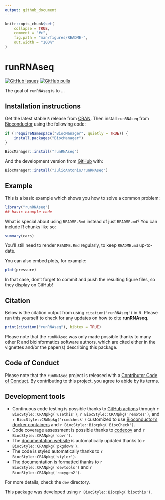 ```yaml
---
output: github_document
---
```


<!-- README.md is generated from README.Rmd. Please edit that file -->

```r
knitr::opts_chunk$set(
    collapse = TRUE,
    comment = "#>",
    fig.path = "man/figures/README-",
    out.width = "100%"
)
```

# runRNAseq

<!-- badges: start -->
[![GitHub issues](https://img.shields.io/github/issues/JulioAntonio/runRNAseq)](https://github.com/JulioAntonio/runRNAseq/issues)
[![GitHub pulls](https://img.shields.io/github/issues-pr/JulioAntonio/runRNAseq)](https://github.com/JulioAntonio/runRNAseq/pulls)
<!-- badges: end -->

The goal of `runRNAseq` is to ...

## Installation instructions

Get the latest stable `R` release from [CRAN](http://cran.r-project.org/). Then install `runRNAseq` from [Bioconductor](http://bioconductor.org/) using the following code:

```r
if (!requireNamespace("BiocManager", quietly = TRUE)) {
    install.packages("BiocManager")
}

BiocManager::install("runRNAseq")
```

And the development version from [GitHub](https://github.com/JulioAntonio/runRNAseq) with:

```r
BiocManager::install("JulioAntonio/runRNAseq")
```
## Example

This is a basic example which shows you how to solve a common problem:

```r
library("runRNAseq")
## basic example code
```

What is special about using `README.Rmd` instead of just `README.md`? You can include R chunks like so:

```r
summary(cars)
```

You'll still need to render `README.Rmd` regularly, to keep `README.md` up-to-date.

You can also embed plots, for example:

```r
plot(pressure)
```

In that case, don't forget to commit and push the resulting figure files, so they display on GitHub!

## Citation

Below is the citation output from using `citation('runRNAseq')` in R. Please
run this yourself to check for any updates on how to cite __runRNAseq__.

```r
print(citation("runRNAseq"), bibtex = TRUE)
```

Please note that the `runRNAseq` was only made possible thanks to many other R and bioinformatics software authors, which are cited either in the vignettes and/or the paper(s) describing this package.

## Code of Conduct

Please note that the `runRNAseq` project is released with a [Contributor Code of Conduct](http://bioconductor.org/about/code-of-conduct/). By contributing to this project, you agree to abide by its terms.

## Development tools

* Continuous code testing is possible thanks to [GitHub actions](https://www.tidyverse.org/blog/2020/04/usethis-1-6-0/)  through `r BiocStyle::CRANpkg('usethis')`, `r BiocStyle::CRANpkg('remotes')`, and `r BiocStyle::CRANpkg('rcmdcheck')` customized to use [Bioconductor's docker containers](https://www.bioconductor.org/help/docker/) and `r BiocStyle::Biocpkg('BiocCheck')`.
* Code coverage assessment is possible thanks to [codecov](https://codecov.io/gh) and `r BiocStyle::CRANpkg('covr')`.
* The [documentation website](http://JulioAntonio.github.io/runRNAseq) is automatically updated thanks to `r BiocStyle::CRANpkg('pkgdown')`.
* The code is styled automatically thanks to `r BiocStyle::CRANpkg('styler')`.
* The documentation is formatted thanks to `r BiocStyle::CRANpkg('devtools')` and `r BiocStyle::CRANpkg('roxygen2')`.

For more details, check the `dev` directory.

This package was developed using `r BiocStyle::Biocpkg('biocthis')`.


